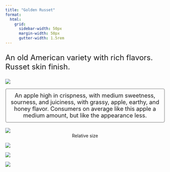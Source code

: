 ```yaml
---
title: "Golden Russet"
format:
  html: 
    grid:
      sidebar-width: 50px
      margin-width: 50px
      gutter-width: 1.5rem
---
```


:::{style="font-size: x-large;"}
An old American variety with rich flavors. Russet skin finish.
:::

::: grid
::: g-col-4

![](img/transparentapples/goldenrusset-crop.png)

:::{style="font-size: large; border: 2px ridge Gainsboro; padding: 10px; border-radius: 5px;"}
<center>An apple high in crispness, with medium sweetness, sourness, and juiciness, with grassy, apple, earthy, and honey flavor. Consumers on average like this apple a medium amount, but like the appearance less.</center>
:::

<br>
![](img/goldenrusset-crop.jpg)
<center>Relative size</center>

:::

::: g-col-6

![](img/websitefigs/Apple_Golden Russet.svg)



![](img/flavfigs/flavor_plot_Golden Russet.svg)
<br>

![](img/likingfigs/Liking_Golden Russet.svg)
:::
:::